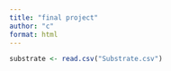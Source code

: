 ```yaml
---
title: "final project"
author: "c"
format: html
---
```


```r
substrate <- read.csv("Substrate.csv")
```

